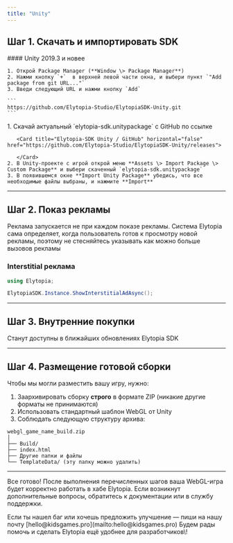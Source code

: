 ```yaml
---
title: "Unity"
---
```


## Шаг 1. Скачать и импортировать SDK

<AccordionGroup>
  <Accordion title="Установка через Package Manager">
    #### Unity 2019.3 и новее

    1. Открой Package Manager (**Window \> Package Manager**)
    2. Нажми кнопку `+`  в верхней левой части окна, и выбери пункт `"Add package from git URL..."`
    3. Введи следующий URL и нажми кнопку `Add`

    ```
    https://github.com/Elytopia-Studio/ElytopiaSDK-Unity.git
    ```
  </Accordion>
  <Accordion title="Установка через  .unitypackage файл">
    1. Скачай актуальный `elytopia-sdk.unitypackage` с GitHub по ссылке

       <Card title="Elytopia-SDK Unity / GitHub" horizontal="false" href="https://github.com/Elytopia-Studio/ElytopiaSDK-Unity/releases">
         
       </Card>
    2. В Unity-проекте с игрой открой меню **Assets \> Import Package \> Custom Package** и выбери скаченный `elytopia-sdk.unitypackage`
    3. В появившемся окне **Import Unity Package** убедись, что все необходимые файлы выбраны, и нажмите **Import**
  </Accordion>
</AccordionGroup>

---

## Шаг 2. Показ рекламы

<Card title="Требования к показу рекламы" icon="badge-check" horizontal href="https://elytopia.kidsgames.pro/Requirements/ads">
  
</Card>

<Note>
  Реклама запускается не при каждом показе рекламы. Система Elytopia сама определяет, когда пользователь готов к просмотру новой рекламы, поэтому не стесняйтесь указывать как можно больше вызовов рекламы
</Note>

### Interstitial реклама

```csharp
using Elytopia;

ElytopiaSDK.Instance.ShowInterstitialAdAsync();
```

---

## Шаг 3. Внутренние покупки

<Card title="Требования к внутренним покупкам" icon="badge-check" horizontal href="https://elytopia.kidsgames.pro/Requirements/iaps">
  
</Card>

<Info>
  Станут доступны в ближайших обновлениях Elytopia SDK
</Info>

---

## Шаг 4. Размещение готовой сборки

Чтобы мы могли разместить вашу игру, нужно:

1. Заархивировать сборку **строго** в формате ZIP (никакие другие форматы не принимаются)
2. Использовать стандартный шаблон WebGL от Unity
3. Соблюдать следующую структуру архива:

```plaintext
webgl_game_name_build.zip
│
├── Build/
├── index.html
├── Другие папки и файлы
└── TemplateData/ (эту папку можно удалить)
```

---

Все готово\! После выполнения перечисленных шагов ваша WebGL-игра будет корректно работать в хабе Elytopia. Если возникнут дополнительные вопросы, обратитесь к документации или в службу поддержки.

<Info>
  Если ты нашел баг или хочешь предложить улучшение — пиши на нашу почту [hello@kidsgames.pro](mailto:hello@kidsgames.pro) Будем рады помочь и сделать Elytopia ещё удобнее для разработчиков\!
</Info>